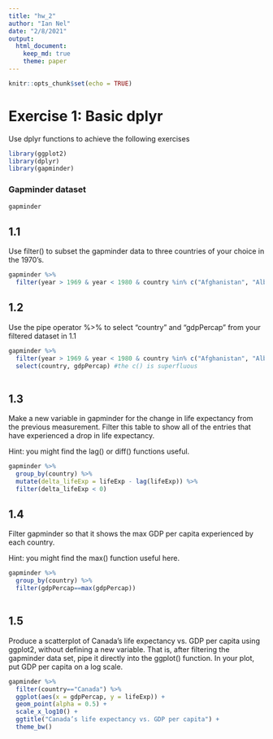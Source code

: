 ```yaml
---
title: "hw_2"
author: "Ian Nel"
date: "2/8/2021"
output: 
  html_document: 
    keep_md: true 
    theme: paper
---
```


```r
knitr::opts_chunk$set(echo = TRUE)
```

# Exercise 1: Basic dplyr
Use dplyr functions to achieve the following exercises 

```r
library(ggplot2)
library(dplyr)
library(gapminder)
```

### Gapminder dataset 
```r
gapminder
```

## 1.1
Use filter() to subset the gapminder data to three countries of your choice in the 1970’s.
```r
gapminder %>% 
  filter(year > 1969 & year < 1980 & country %in% c("Afghanistan", "Albania", "Algeria"))

```

## 1.2 
Use the pipe operator %>% to select “country” and “gdpPercap” from your filtered dataset in 1.1
```r
gapminder %>% 
  filter(year > 1969 & year < 1980 & country %in% c("Afghanistan", "Albania", "Algeria")) %>% 
  select(country, gdpPercap) #the c() is superfluous 
  
```

## 1.3
Make a new variable in gapminder for the change in life expectancy from the previous measurement. Filter this table to show all of the entries that have experienced a drop in life expectancy.

Hint: you might find the lag() or diff() functions useful.

```r
gapminder %>% 
  group_by(country) %>%  
  mutate(delta_lifeExp = lifeExp - lag(lifeExp)) %>% 
  filter(delta_lifeExp < 0)
```

## 1.4 
Filter gapminder so that it shows the max GDP per capita experienced by each country.

Hint: you might find the max() function useful here.
```r
gapminder %>% 
  group_by(country) %>% 
  filter(gdpPercap==max(gdpPercap))
  
```

## 1.5
Produce a scatterplot of Canada’s life expectancy vs. GDP per capita using ggplot2, without defining a new variable. That is, after filtering the gapminder data set, pipe it directly into the ggplot() function. In your plot, put GDP per capita on a log scale.
```r
gapminder %>% 
  filter(country=="Canada") %>% 
  ggplot(aes(x = gdpPercap, y = lifeExp)) +
  geom_point(alpha = 0.5) +
  scale_x_log10() +
  ggtitle("Canada’s life expectancy vs. GDP per capita") +
  theme_bw()
  
```


